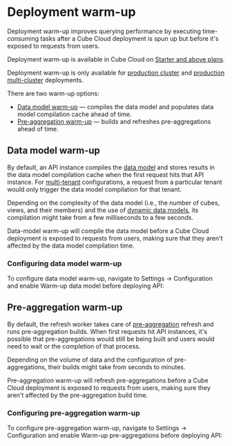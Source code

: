 # Deployment warm-up

Deployment warm-up improves querying performance by executing time-consuming
tasks after a Cube Cloud deployment is spun up but before it's exposed to
requests from users.

<SuccessBox>

Deployment warm-up is available in Cube Cloud on
[Starter and above plans](https://cube.dev/pricing).

</SuccessBox>

<InfoBox>

Deployment warm-up is only available for [production cluster][ref-prod-cluster]
and [production multi-cluster][ref-prod-multi-cluster] deployments.

</InfoBox>

There are two warm-up options:

* [Data model warm-up](#data-model-warm-up) — compiles the data model and
populates data model compilation cache ahead of time.
* [Pre-aggregation warm-up](#pre-aggregation-warm-up) — builds and refreshes
pre-aggregations ahead of time.

## Data model warm-up

By default, an API instance compiles the [data model][ref-data-model] and
stores results in the data model compilation cache when the first request hits
that API instance. For [multi-tenant][ref-multitenancy] configurations, a
request from a particular tenant would only trigger the data model compilation
for that tenant.

Depending on the complexity of the data model (i.e., the number of cubes,
views, and their members) and the use of [dynamic data models][ref-dynamic-data-model],
its compilation might take from a few milliseconds to a few seconds.

Data-model warm-up will compile the data model before a Cube Cloud deployment
is exposed to requests from users, making sure that they aren't affected by
the data model compilation time.

### Configuring data model warm-up

To configure data model warm-up, navigate to <Btn>Settings → Configuration</Btn>
and enable <Btn>Warm-up data model before deploying API</Btn>:

<Screenshot src="https://ucarecdn.com/6d036fb1-4e6c-49c2-a301-fe97847a19a0/"/>

## Pre-aggregation warm-up

By default, the refresh worker takes care of [pre-aggregation][ref-pre-aggs]
refresh and runs pre-aggregation builds. When first requests hit API instances,
it's possible that pre-aggregations would still be being built and users would
need to wait or the completion of that process.

Depending on the volume of data and the configuration of pre-aggregations,
their builds might take from seconds to minutes.

Pre-aggregation warm-up will refresh pre-aggregations before a Cube Cloud
deployment is exposed to requests from users, making sure they aren't affected
by the pre-aggregation build time.

### Configuring pre-aggregation warm-up

To configure pre-aggregation warm-up, navigate to <Btn>Settings → Configuration</Btn>
and enable <Btn>Warm-up pre-aggregations before deploying API</Btn>:

<Screenshot src="https://ucarecdn.com/6d036fb1-4e6c-49c2-a301-fe97847a19a0/"/>


[ref-prod-cluster]: /product/deployment/cloud/deployment-types#production-cluster
[ref-prod-multi-cluster]: /product/deployment/cloud/deployment-types#production-multi-cluster
[ref-data-model]: /product/data-modeling/overview
[ref-dynamic-data-model]: /product/data-modeling/dynamic
[ref-multitenancy]: /product/configuration/advanced/multitenancy
[ref-pre-aggs]: /product/caching#pre-aggregations